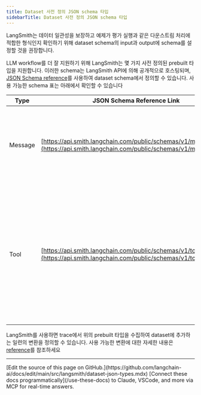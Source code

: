 ```yaml
---
title: Dataset 사전 정의 JSON schema 타입
sidebarTitle: Dataset 사전 정의 JSON schema 타입
---
```


LangSmith는 데이터 일관성을 보장하고 예제가 평가 실행과 같은 다운스트림 처리에 적합한 형식인지 확인하기 위해 dataset schema의 input과 output에 schema를 설정할 것을 권장합니다.

LLM workflow를 더 잘 지원하기 위해 LangSmith는 몇 가지 사전 정의된 prebuilt 타입을 지원합니다. 이러한 schema는 LangSmith API에 의해 공개적으로 호스팅되며, [JSON Schema reference](https://json-schema.org/understanding-json-schema/structuring#dollarref)를 사용하여 dataset schema에서 정의할 수 있습니다. 사용 가능한 schema 표는 아래에서 확인할 수 있습니다

| Type    | JSON Schema Reference Link                                                                                                       | Usage                                                                                                                     |
| ------- | -------------------------------------------------------------------------------------------------------------------------------- | ------------------------------------------------------------------------------------------------------------------------- |
| Message | [https://api.smith.langchain.com/public/schemas/v1/message.json](https://api.smith.langchain.com/public/schemas/v1/message.json) | OpenAI 표준 형식을 따르는 chat model로 전송되는 message를 나타냅니다.                                           |
| Tool    | [https://api.smith.langchain.com/public/schemas/v1/tooldef.json](https://api.smith.langchain.com/public/schemas/v1/tooldef.json) | OpenAI의 JSON Schema에서 영감을 받은 function 형식으로 정의된, function calling을 위해 chat model에서 사용 가능한 tool 정의입니다. |

LangSmith를 사용하면 trace에서 위의 prebuilt 타입을 수집하여 dataset에 추가하는 일련의 변환을 정의할 수 있습니다. 사용 가능한 변환에 대한 자세한 내용은 [reference](/langsmith/dataset-transformations)를 참조하세요

---

<Callout icon="pen-to-square" iconType="regular">
    [Edit the source of this page on GitHub.](https://github.com/langchain-ai/docs/edit/main/src/langsmith/dataset-json-types.mdx)
</Callout>
<Tip icon="terminal" iconType="regular">
    [Connect these docs programmatically](/use-these-docs) to Claude, VSCode, and more via MCP for    real-time answers.
</Tip>
